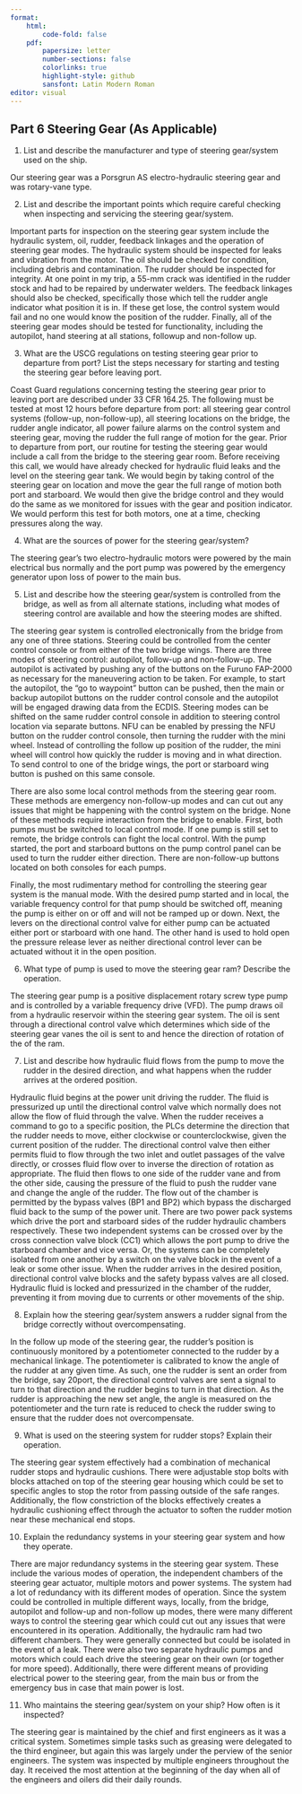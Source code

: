 ```yaml
---
format:
    html: 
        code-fold: false
    pdf:
        papersize: letter
        number-sections: false
        colorlinks: true
        highlight-style: github
        sansfont: Latin Modern Roman
editor: visual
---
```


## Part 6 Steering Gear (As Applicable)

1.  List and describe the manufacturer and type of steering gear/system used on the ship.

Our steering gear was a Porsgrun AS electro-hydraulic steering gear and was rotary-vane type.

2.  List and describe the important points which require careful checking when inspecting and servicing the steering gear/system.

Important parts for inspection on the steering gear system include the hydraulic system, oil, rudder, feedback linkages and the operation of steering gear modes. The hydraulic system should be inspected for leaks and vibration from the motor. The oil should be checked for condition, including debris and contamination. The rudder should be inspected for integrity. At one point in my trip, a 55-mm crack was identified in the rudder stock and had to be repaired by underwater welders. The feedback linkages should also be checked, specifically those which tell the rudder angle indicator what position it is in. If these get lose, the control system would fail and no one would know the position of the rudder. Finally, all of the steering gear modes should be tested for functionality, including the autopilot, hand steering at all stations, followup and non-follow up.

3.  What are the USCG regulations on testing steering gear prior to departure from port? List the steps necessary for starting and testing the steering gear before leaving port.

Coast Guard regulations concerning testing the steering gear prior to leaving port are described under 33 CFR 164.25. The following must be tested at most 12 hours before departure from port: all steering gear control systems (follow-up, non-follow-up), all steering locations on the bridge, the rudder angle indicator, all power failure alarms on the control system and steering gear, moving the rudder the full range of motion for the gear. Prior to departure from port, our routine for testing the steering gear would include a call from the bridge to the steering gear room. Before receiving this call, we would have already checked for hydraulic fluid leaks and the level on the steering gear tank. We would begin by taking control of the steering gear on location and move the gear the full range of motion both port and starboard. We would then give the bridge control and they would do the same as we monitored for issues with the gear and position indicator. We would perform this test for both motors, one at a time, checking pressures along the way.

4.	What are the sources of power for the steering gear/system?

The steering gear's two electro-hydraulic motors were powered by the main electrical bus normally and the port pump was powered by the emergency generator upon loss of power to the main bus. 

5.	List and describe how the steering gear/system is controlled from the bridge, as well as from all alternate stations, including what modes of steering control are available and how the steering modes are shifted.

The steering gear system is controlled electronically from the bridge from any one of three stations. Steering could be controlled from the center control console or from either of the two bridge wings. There are three modes of steering control: autopilot, follow-up and non-follow-up. The autopilot is activated by pushing any of the buttons on the Furuno FAP-2000 as necessary for the maneuvering action to be taken. For example, to start the autopilot, the "go to waypoint" button can be pushed, then the main or backup autopilot buttons on the rudder control console and the autopilot will be engaged drawing data from the ECDIS. Steering modes can be shifted on the same rudder control console in addition to steering control location via separate buttons. NFU can be enabled by pressing the NFU button on the rudder control console, then turning the rudder with the mini wheel. Instead of controlling the follow up position of the rudder, the mini wheel will control how quickly the rudder is moving and in what direction. To send control to one of the bridge wings, the port or starboard wing button is pushed on this same console.

There are also some local control methods from the steering gear room. These methods are emergency non-follow-up modes and can cut out any issues that might be happening with the control system on the bridge. None of these methods require interaction from the bridge to enable. First, both pumps must be switched to local control mode. If one pump is still set to remote, the bridge controls can fight the local control. With the pump started, the port and starboard buttons on the pump control panel can be used to turn the rudder either direction. There are non-follow-up buttons located on both consoles for each pumps.

Finally, the most rudimentary method for controlling the steering gear system is the manual mode. With the desired pump started and in local, the variable frequency control for that pump should be switched off, meaning the pump is either on or off and will not be ramped up or down. Next, the levers on the directional control valve for either pump can be actuated either port or starboard with one hand. The other hand is used to hold open the pressure release lever as neither directional control lever can be actuated without it in the open position. 

6.	What type of pump is used to move the steering gear ram?  Describe the operation. 

The steering gear pump is a positive displacement rotary screw type pump and is controlled by a variable frequency drive (VFD). The pump draws oil from a hydraulic reservoir within the steering gear system. The oil is sent through a directional control valve which determines which side of the steering gear vanes the oil is sent to and hence the direction of rotation of the of the ram.

7.	List and describe how hydraulic fluid flows from the pump to move the rudder in the desired direction, and what happens when the rudder arrives at the ordered position.

Hydraulic fluid begins at the power unit driving the rudder. The fluid is pressurized up until the directional control valve which normally does not allow the flow of fluid through the valve. When the rudder receives a command to go to a specific position, the PLCs determine the direction that the rudder needs to move, either clockwise or counterclockwise, given the current position of the rudder. The directional control valve then either permits fluid to flow through the two inlet and outlet passages of the valve directly, or crosses fluid flow over to inverse the direction of rotation as appropriate. The fluid then flows to one side of the rudder vane and from the other side, causing the pressure of the fluid to push the rudder vane and change the angle of the rudder. The flow out of the chamber is permitted by the bypass valves (BP1 and BP2) which bypass the discharged fluid back to the sump of the power unit. There are two power pack systems which drive the port and starboard sides of the rudder hydraulic chambers respectively. These two independent systems can be crossed over by the cross connection valve block (CC1) which allows the port pump to drive the starboard chamber and vice versa. Or, the systems can be completely isolated from one another by a switch on the valve block in the event of a leak or some other issue. When the rudder arrives in the desired position, directional control valve blocks and the safety bypass valves are all closed. Hydraulic fluid is locked and pressurized in the chamber of the rudder, preventing it from moving due to currents or other movements of the ship. 

8.	Explain how the steering gear/system answers a rudder signal from the bridge correctly without overcompensating.

In the follow up mode of the steering gear, the rudder's position is continuously monitored by a potentiometer connected to the rudder by a mechanical linkage. The potentiometer is calibrated to know the angle of the rudder at any given time. As such, one the rudder is sent an order from the bridge, say 20\deg port, the directional control valves are sent a signal to turn to that direction and the rudder begins to turn in that direction. As the rudder is approaching the new set angle, the angle is measured on the potentiometer and the turn rate is reduced to check the rudder swing to ensure that the rudder does not overcompensate.

9.	What is used on the steering system for rudder stops? Explain their operation.

The steering gear system effectively had a combination of mechanical rudder stops and hydraulic cushions. There were adjustable stop bolts with blocks attached on top of the steering gear housing which could be set to specific angles to stop the rotor from passing outside of the safe ranges. Additionally, the flow constriction of the blocks effectively creates a hydraulic cushioning effect through the actuator to soften the rudder motion near these mechanical end stops.

10.	Explain the redundancy systems in your steering gear system and how they operate.

There are major redundancy systems in the steering gear system. These include the various modes of operation, the independent chambers of the steering gear actuator, multiple motors and power systems. The system had a lot of redundancy with its different modes of operation. Since the system could be controlled in multiple different ways, locally, from the bridge, autopilot and follow-up and non-follow up modes, there were many different ways to control the steering gear which could cut out any issues that were encountered in its operation. Additionally, the hydraulic ram had two different chambers. They were generally connected but could be isolated in the event of a leak. There were also two separate hydraulic pumps and motors which could each drive the steering gear on their own (or together for more speed). Additionally, there were different means of providing electrical power to the steering gear, from the main bus or from the emergency bus in case that main power is lost.

11.	Who maintains the steering gear/system on your ship? How often is it inspected?

The steering gear is maintained by the chief and first engineers as it was a critical system. Sometimes simple tasks such as greasing were delegated to the third engineer, but again this was largely under the perview of the senior engineers. The system was inspected by multiple engineers throughout the day. It received the most attention at the beginning of the day when all of the engineers and oilers did their daily rounds.